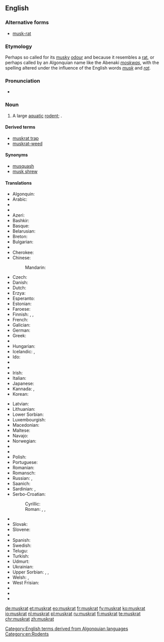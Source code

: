 {{wikipedia}}
==English==

===Alternative forms===
* [[musk-rat]]

===Etymology===
Perhaps so called for its [[musky]] [[odour]] and because it resembles a [[rat]], or perhaps called by an Algonquian name like the Abenaki ''[[moskwas]]'', with the spelling altered under the influence of the English words ''[[musk]]'' and ''[[rat]]''.

===Pronunciation===
* {{IPA|/ˈmʌskræt/}}

===Noun===
{{en-noun}}

# A large [[aquatic]] [[rodent]]; {{taxlink|Ondatra zibethicus|species}}.

====Derived terms====
* [[muskrat trap]]
* [[muskrat-weed]]

====Synonyms====
* [[musquash]]
* [[musk shrew]]

====Translations====
{{trans-top|rodent}}
* Algonquin: {{t|alq|wajack}}
* Arabic: {{t|ar|فأر المسك|m|sc=Arab}}
* {{trreq|an}}
* {{trreq|ast}}
* Azeri: {{t|az|ondatra}}
* Bashkir: {{t|ba|ондатра|tr=ondatra|sc=Cyrl}}
* Basque: {{t|eu|arratoi musketadun}}
* Belarusian: {{t|be|андатра|f}}
* Breton: {{t+|br|razh-musk}}
* Bulgarian: {{t+|bg|мускус|tr=muskus}}
* {{trreq|ca}}
* Cherokee: {{t|chr|ᏎᎳᎩᏍᏆ|tr=selagisqua|sc=Cher}}
* Chinese:
*: Mandarin: {{t+|cmn|麝鼠|tr=shèshǔ|sc=Hani}}
* Czech: {{t|cs|ondatra}}
* Danish: {{t|da|bisamrotte}}
* Dutch: {{t+|nl|muskusrat|f}}
* Erzya: {{t|myv|шарапуло}}
* Esperanto: {{t|eo|ondatro}}
* Estonian: {{t|et|ondatra}}
* Faroese: {{t|fo|moskusrotta}}
* Finnish: {{t+|fi|piisami}}, {{t|fi|piisamirotta}}, {{t|fi|myskirotta}}
* French: {{t+|fr|rat musqué|m}}
* Galician: {{t|gl|aguaneira}}
* German: {{t+|de|Bisamratte|f}}
* Greek: {{t|el|μοσχοπόντικας}}
* {{trreq|gu}}
* Hungarian: {{t+|hu|pézsma}}
* Icelandic: {{t|is|moskusrotta}}, {{t|is|bísamrotta}}
* Ido: {{t+|io|moskorato}}
* {{trreq|ia}}
* {{trreq|ie}}
* Irish: {{t|ga|muscfhrancach}}
* Italian: {{t|it|topo muschiato|m}}
* Japanese: {{t|ja|マスクラット|tr=masukuratto|sc=Jpan}}
* Kannada: {{t+|kn|ಸುಂಡಿಲಿ|tr=ārṭili|sc=Knda}}, {{t+|kn|ಸುಂಡಿಲಿ|tr=sunḍili|sc=Knda}}
* Korean: {{t|ko|사향쥐|tr=sahyangjwi|sc=Hang}}
{{trans-mid}}
* Latvian: {{t|lv|ondatra}}
* Lithuanian: {{t|lt|ondatra}}
* Lower Sorbian: {{t|dsb|bizamowy šćurk}}
* Luxembourgish: {{t|lb|Bisamrat}}
* Macedonian: {{t|mk|бизамски стаорец|m|tr=bízamski stáorec}}
* Maltese: {{t|mt|far tal-misk ta’ l-ilma}}
* Navajo: {{t|nv|tooh łéʼétsoh}}
* Norwegian: {{t|no|bisamrotte}}
* {{trreq|ps}}
* {{trreq|fa}}
* Polish: {{t+|pl|piżmak|m}}
* Portuguese: {{t|pt|rato almiscareiro|m}}
* Romanian: {{t+|ro|bizam}}
* Romansch: {{t|rm|undatra}}
* Russian: {{t+|ru|ондатра|f|tr=ondátra}}, {{t+|ru|выхухоль|f|tr=výxuxolʹ|sc=Cyrl}}
* Saanich: {{t|str|sq̕əɬq̕əɬ}}
* Sardinian: {{t|sc|medrona muscada}}, {{t|sc|topi muscau}}
* Serbo-Croatian:
*: Cyrillic: {{t|sh|бизамски пацов|m|sc=Cyrl}}
*: Roman: {{t|sh|bizamski pacov|m|sc=Latn}}, {{t|sh|mošusni štakor|m}} {{qualifier|Croatia}}, {{t|sh|bizamski štakor|m}} {{qualifier|Croatia}}
* {{trreq|sd}}
* Slovak: {{t|sk|ondatra pižmová}}
* Slovene: {{t|sl|pižmovka|f}}
* {{trreq|so}}
* Spanish: {{t|es|rata almizclera}}
* Swedish: {{t+|sv|bisam|c}}
* Telugu: {{t+|te|కంపెలుక|tr=kampeluka|sc=Telu}}
* Turkish: {{t|tr|misk sıçanı}}
* Udmurt: {{t|udm|вукомак|tr=vukomak}}
* Ukrainian: {{t|uk|ондатра|f|tr=ondatra}}
* Upper Sorbian: {{t|hsb|pižmo}}, {{t|hsb|pižmowa šćura}}, {{t|hsb|bizamowa myš}}
* Welsh: {{t|cy|mwsglygoden}}, {{t|cy|llygoden fwsg}}
* West Frisian: {{t|fy|muskusrôt}}
* {{trreq|xh}}
* {{trreq|yi}}
* {{trreq|zu}}
{{trans-bottom}}

[[Category:English terms derived from Algonquian languages]]
[[Category:en:Rodents]]

[[de:muskrat]]
[[et:muskrat]]
[[eo:muskrat]]
[[fr:muskrat]]
[[fy:muskrat]]
[[ko:muskrat]]
[[io:muskrat]]
[[nl:muskrat]]
[[pl:muskrat]]
[[ru:muskrat]]
[[fi:muskrat]]
[[te:muskrat]]
[[chr:muskrat]]
[[zh:muskrat]]